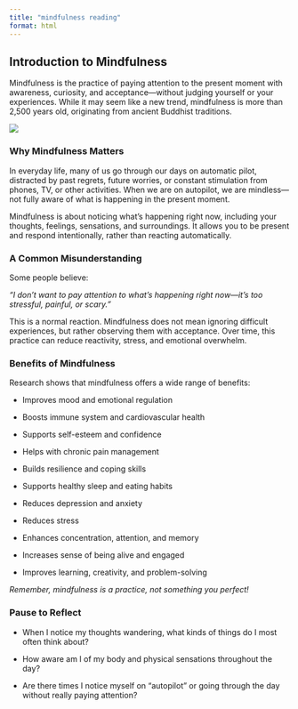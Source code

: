 ```yaml
---
title: "mindfulness reading"
format: html
---
```


## Introduction to Mindfulness

Mindfulness is the practice of paying attention to the present moment with awareness, curiosity, and acceptance—without judging yourself or your experiences. While it may seem like a new trend, mindfulness is more than 2,500 years old, originating from ancient Buddhist traditions.

![](https://github.com/jjcurtin/aud_support/blob/main/modules/images/mindfulness_reading.png?raw=true){fig-align="center"}

### Why Mindfulness Matters

In everyday life, many of us go through our days on automatic pilot, distracted by past regrets, future worries, or constant stimulation from phones, TV, or other activities. When we are on autopilot, we are mindless—not fully aware of what is happening in the present moment.

Mindfulness is about noticing what’s happening right now, including your thoughts, feelings, sensations, and surroundings. It allows you to be present and respond intentionally, rather than reacting automatically.

::: callout
### A Common Misunderstanding

Some people believe:

*“I don’t want to pay attention to what’s happening right now—it’s too stressful, painful, or scary.”*

This is a normal reaction. Mindfulness does not mean ignoring difficult experiences, but rather observing them with acceptance. Over time, this practice can reduce reactivity, stress, and emotional overwhelm.
:::

### Benefits of Mindfulness

Research shows that mindfulness offers a wide range of benefits:

-   Improves mood and emotional regulation

-   Boosts immune system and cardiovascular health

-   Supports self-esteem and confidence

-   Helps with chronic pain management

-   Builds resilience and coping skills

-   Supports healthy sleep and eating habits

-   Reduces depression and anxiety

-   Reduces stress

-   Enhances concentration, attention, and memory

-   Increases sense of being alive and engaged

-   Improves learning, creativity, and problem-solving

*Remember, mindfulness is a practice, not something you perfect!*

::: callout
### Pause to Reflect

-   When I notice my thoughts wandering, what kinds of things do I most often think about?

-   How aware am I of my body and physical sensations throughout the day?

-   Are there times I notice myself on “autopilot” or going through the day without really paying attention?
:::
